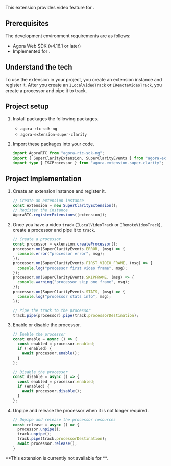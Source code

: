 
This extension provides video <Vg k="RTEE_CLARITY" /> feature for <Vg k="VSDK" />.

<PlatformWrapper platform="web" >

## Prerequisites

The development environment requirements are as follows:

<Prerequisites />

- Agora Web SDK (v4.16.1 or later)
- Implemented <Link to="../../../video-calling/get-started/get-started-sdk"><Vg k="GET_STARTED"/> for <Vg k="VIDEO"/></Link>.

## Understand the tech

To use the <Vg k="RTEE_CLARITY" /> extension in your project, you create an extension instance and register it. After you create an `ILocalVideoTrack` or `IRemoteVideoTrack`, you create a processor and pipe it to track.

## Project setup

1. Install packages the following packages.

    * `agora-rtc-sdk-ng` 
    * `agora-extension-super-clarity`
  
1. Import these packages into your code.

    ```typescript
    import AgoraRTC from "agora-rtc-sdk-ng";
    import { SuperClarityExtension, SuperClarityEvents } from "agora-extension-super-clarity";
    import type { ISCProcessor } from "agora-extension-super-clarity";
    ```

## Project Implementation

1. Create an extension instance and register it.

    ```typescript
    // Create an extension instance
    const extension = new SuperClarityExtension();
    // Register the instance
    AgoraRTC.registerExtensions([extension]);
    ```

1. Once you have a video `track` (`ILocalVideoTrack` or `IRemoteVideoTrack`), create a processor and pipe it to `track`.

    ```typescript
    // Create a processor
    const processor = extension.createProcessor();
    processor.on(SuperClarityEvents.ERROR, (msg) => {
      console.error("processor error", msg);
    });
    processor.on(SuperClarityEvents.FIRST_VIDEO_FRAME, (msg) => {
      console.log("processor first video frame", msg);
    });
    processor.on(SuperClarityEvents.SKIPFRAME, (msg) => {
      console.warning("processor skip one frame", msg);
    });
    processor.on(SuperClarityEvents.STATS, (msg) => {
      console.log("processor stats info", msg);
    });

    // Pipe the track to the processor
    track.pipe(processor).pipe(track.processorDestination);
    ```

1. Enable or disable the processor.

    ```typescript
    // Enable the processor
    const enable = async () => {
      const enabled = processor.enabled;
      if (!enabled) {
        await processor.enable();
      }
    };

    // Disable the processor
    const disable = async () => {
      const enabled = processor.enabled;
      if (enabled) {
        await processor.disable();
      }
    };
    ```

1. Unpipe and release the processor when it is not longer required.

    ```typescript
    // Unpipe and release the processor resources
    const release = async () => {
      processor.unpipe();
      track.unpipe();
      track.pipe(track.processorDestination);
      await processor.release();
    }
    ```

</PlatformWrapper>

<PlatformWrapper notAllowed="web" >
**This extension is currently not available for <Vpl k="NAME" />**.
</PlatformWrapper>